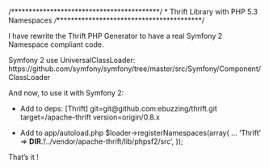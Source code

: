 /******************************************/
 * Thrift Library with PHP 5.3 Namespaces *
/******************************************/

I have rewrite the Thrift PHP Generator to have a real Symfony 2 Namespace
compliant code.

Symfony 2 use UniversalClassLoader:
https://github.com/symfony/symfony/tree/master/src/Symfony/Component/ClassLoader


And now, to use it with Symfony 2:

- Add to deps:
    [Thrift]
        git=git@github.com:ebuzzing/thrift.git
        target=/apache-thrift
        version=origin/0.8.x

- Add to app/autoload.php
    $loader->registerNamespaces(array(
        ...
        'Thrift'           => __DIR__.'/../vendor/apache-thrift/lib/phpsf2/src',
    ));

That's it !
